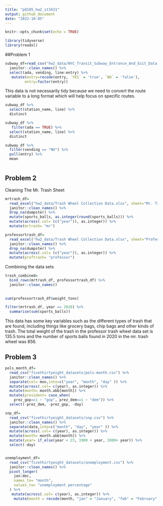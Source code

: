 ```yaml
---
title: "p8105_hw2_st3431"
output: github_document
date: "2022-10-05"
---
```


```r
knitr::opts_chunk$set(echo = TRUE)
```

```r
library(tidyverse)
library(readxl)
```

##Problem 1 

```r
subway_df=read_csv("hw2_data/NYC_Transit_Subway_Entrance_And_Exit_Data.csv") %>% 
  janitor::clean_names() %>%
  select(ada, vending, line:entry) %>%
   mutate(entry=recode(entry, `YES` = 'true', `NO` = 'false'), 
         entry=factor(entry))

```

This data is not necessarily tidy because we need to convert the route variable to a long format which will help focus on specific routes. 

```r
subway_df %>% 
  select(station_name, line) %>% 
  distinct

subway_df %>% 
   filter(ada == TRUE) %>% 
  select(station_name, line) %>% 
  distinct

subway_df %>% 
  filter(vending == "NO") %>% 
  pull(entry) %>% 
  mean
```

```r
```

## Problem 2 

Cleaning The Mr. Trash Sheet

```r
mrtrash_df=
  read_excel("hw2_data/Trash Wheel Collection Data.xlsx", sheet="Mr. Trash Wheel") %>% 
  janitor::clean_names() %>% 
  drop_na(dumpster) %>% 
  mutate(sports_balls, as.integer(round(sports_balls))) %>% 
  mutate(across(.col= (c("year")), as.integer)) %>% 
  mutate(mrtrash= "mr")
```

```r
professortrash_df=
  read_excel("hw2_data/Trash Wheel Collection Data.xlsx", sheet="Professor Trash Wheel") %>% 
  janitor::clean_names() %>% 
  drop_na(dumpster) %>% 
  mutate(across(.col= (c("year")), as.integer)) %>% 
  mutate(proftrash= "professor")
```

Combining the data sets 

```r
trash_combined= 
  bind_rows(mrtrash_df, professortrash_df) %>% 
  janitor::clean_names() 
 
  
sum(professortrash_df$weight_tons)

filter(mrtrash_df, year == 2020) %>% 
  summarise(sum(sports_balls))
```

This data has some key variables such as the different types of trash that are found, including things like grocery bags, chip bags and other kinds of trash. The total weight of the trash in the professor trash wheel data set is 135.5 tons and the number of sports balls found in 2020 in the mr. trash wheel was 856.

## Problem 3

```r
pols_month_df= 
  read_csv("fivethirtyeight_datasets/pols-month.csv") %>% 
  janitor::clean_names() %>% 
  separate(col= mon,into=c("year", "month", "day" )) %>% 
  mutate(across(.col= c(year), as.integer)) %>% 
  mutate(month= month.abb[month]) %>% 
  mutate(president= case_when(
    prez_gop==1 ~ "gop", prez_dem==1 ~ "dem")) %>%  
  select(-prez_dem, -prez_gop, -day)

snp_df= 
  read_csv("fivethirtyeight_datasets/snp.csv") %>% 
  janitor::clean_names() %>% 
  separate(date,into=c("month", "day", "year" )) %>% 
  mutate(across(.col= c(year), as.integer)) %>% 
  mutate(month= month.abb[month]) %>% 
  mutate(year= if_else(year < 23, 1900 + year, 2000+ year)) %>% 
  select(-day)


unemployment_df= 
  read_csv("fivethirtyeight_datasets/unemployment.csv") %>% 
  janitor::clean_names() %>% 
  pivot_longer(
    jan:dec,
    names_to= "month",
    values_to= "unemployment percentage"
  ) %>% 
   mutate(across(.col= c(year), as.integer)) %>% 
    mutate(month = recode(month, "jan" = "January", "feb" = "February", "mar" = "March", "apr" = "April", "may" = "May", "jun" = "June", "jul" = "July", "aug" = "August", "sep" = "September", "oct" = "October", "nov" = "November", "dec" = "December"))
```







